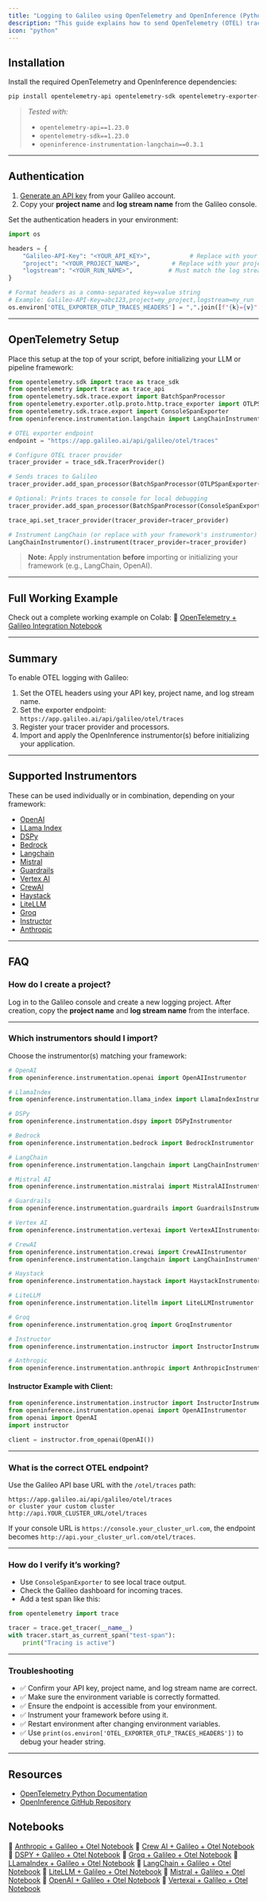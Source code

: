 ```yaml
---
title: "Logging to Galileo using OpenTelemetry and OpenInference (Python)"
description: "This guide explains how to send OpenTelemetry (OTEL) traces to Galileo using OpenInference. Configure the endpoint and headers to get started quickly."
icon: "python"
---
```


## Installation

Install the required OpenTelemetry and OpenInference dependencies:

```bash
pip install opentelemetry-api opentelemetry-sdk opentelemetry-exporter-otlp opentelemetry-instrumentation
```

> _Tested with:_
>
> - `opentelemetry-api==1.23.0`
> - `opentelemetry-sdk==1.23.0`
> - `openinference-instrumentation-langchain==0.3.1`

---

## Authentication

1. [Generate an API key](https://app.galileo.ai/settings/api-keys) from your Galileo account.
2. Copy your **project name** and **log stream name** from the Galileo console.

Set the authentication headers in your environment:

```python
import os

headers = {
    "Galileo-API-Key": "<YOUR_API_KEY>",           # Replace with your actual API key
    "project": "<YOUR_PROJECT_NAME>",         # Replace with your project name
    "logstream": "<YOUR_RUN_NAME>",          # Must match the log stream name in Galileo
}

# Format headers as a comma-separated key=value string
# Example: Galileo-API-Key=abc123,project=my_project,logstream=my_run
os.environ['OTEL_EXPORTER_OTLP_TRACES_HEADERS'] = ",".join([f"{k}={v}" for k, v in headers.items()])
```

---

## OpenTelemetry Setup

Place this setup at the top of your script, before initializing your LLM or pipeline framework:

```python
from opentelemetry.sdk import trace as trace_sdk
from opentelemetry import trace as trace_api
from opentelemetry.sdk.trace.export import BatchSpanProcessor
from opentelemetry.exporter.otlp.proto.http.trace_exporter import OTLPSpanExporter
from opentelemetry.sdk.trace.export import ConsoleSpanExporter
from openinference.instrumentation.langchain import LangChainInstrumentor

# OTEL exporter endpoint
endpoint = "https://app.galileo.ai/api/galileo/otel/traces"

# Configure OTEL tracer provider
tracer_provider = trace_sdk.TracerProvider()

# Sends traces to Galileo
tracer_provider.add_span_processor(BatchSpanProcessor(OTLPSpanExporter(endpoint)))

# Optional: Prints traces to console for local debugging
tracer_provider.add_span_processor(BatchSpanProcessor(ConsoleSpanExporter()))

trace_api.set_tracer_provider(tracer_provider=tracer_provider)

# Instrument LangChain (or replace with your framework's instrumentor)
LangChainInstrumentor().instrument(tracer_provider=tracer_provider)
```

> **Note:** Apply instrumentation **before** importing or initializing your framework (e.g., LangChain, OpenAI).

---

## Full Working Example

Check out a complete working example on Colab:
🔗 [OpenTelemetry + Galileo Integration Notebook](https://colab.research.google.com/github/rungalileo/examples/blob/main/examples/open-telemetry/Galileo_OTEL_LangChain_Notebook.ipynb)

---

## Summary

To enable OTEL logging with Galileo:

1. Set the OTEL headers using your API key, project name, and log stream name.
2. Set the exporter endpoint: `https://app.galileo.ai/api/galileo/otel/traces`
3. Register your tracer provider and processors.
4. Import and apply the OpenInference instrumentor(s) before initializing your application.

---

## Supported Instrumentors

These can be used individually or in combination, depending on your framework:

- [OpenAI](https://pypi.org/project/openinference-instrumentation-openai/)
- [LLama Index](https://pypi.org/project/openinference-instrumentation-llama-index/)
- [DSPy](https://pypi.org/project/openinference-instrumentation-dspy/)
- [Bedrock](https://pypi.org/project/openinference-instrumentation-bedrock/)
- [Langchain](https://pypi.org/project/openinference-instrumentation-langchain/)
- [Mistral](https://pypi.org/project/openinference-instrumentation-mistralai/)
- [Guardrails](https://pypi.org/project/openinference-instrumentation-guardrails/)
- [Vertex AI](https://pypi.org/project/openinference-instrumentation-vertexai/)
- [CrewAI](https://pypi.org/project/openinference-instrumentation-crewai/)
- [Haystack](https://pypi.org/project/openinference-instrumentation-haystack/)
- [LiteLLM](https://pypi.org/project/openinference-instrumentation-litellm/)
- [Groq](https://pypi.org/project/openinference-instrumentation-groq/)
- [Instructor](https://pypi.org/project/openinference-instrumentation-instructor/)
- [Anthropic](https://pypi.org/project/openinference-instrumentation-anthropic/)

---

## FAQ

### How do I create a project?

Log in to the Galileo console and create a new logging project. After creation, copy the **project name** and **log stream name** from the interface.

---

### Which instrumentors should I import?

Choose the instrumentor(s) matching your framework:

```python
# OpenAI
from openinference.instrumentation.openai import OpenAIInstrumentor

# LlamaIndex
from openinference.instrumentation.llama_index import LlamaIndexInstrumentor

# DSPy
from openinference.instrumentation.dspy import DSPyInstrumentor

# Bedrock
from openinference.instrumentation.bedrock import BedrockInstrumentor

# LangChain
from openinference.instrumentation.langchain import LangChainInstrumentor

# Mistral AI
from openinference.instrumentation.mistralai import MistralAIInstrumentor

# Guardrails
from openinference.instrumentation.guardrails import GuardrailsInstrumentor

# Vertex AI
from openinference.instrumentation.vertexai import VertexAIInstrumentor

# CrewAI
from openinference.instrumentation.crewai import CrewAIInstrumentor
from openinference.instrumentation.langchain import LangChainInstrumentor

# Haystack
from openinference.instrumentation.haystack import HaystackInstrumentor

# LiteLLM
from openinference.instrumentation.litellm import LiteLLMInstrumentor

# Groq
from openinference.instrumentation.groq import GroqInstrumentor

# Instructor
from openinference.instrumentation.instructor import InstructorInstrumentor

# Anthropic
from openinference.instrumentation.anthropic import AnthropicInstrumentor
```

#### Instructor Example with Client:

```python
from openinference.instrumentation.instructor import InstructorInstrumentor
from openinference.instrumentation.openai import OpenAIInstrumentor
from openai import OpenAI
import instructor

client = instructor.from_openai(OpenAI())
```

---

### What is the correct OTEL endpoint?

Use the Galileo API base URL with the `/otel/traces` path:

```
https://app.galileo.ai/api/galileo/otel/traces
or cluster your custom cluster
http://api.YOUR_CLUSTER_URL/otel/traces
```

If your console URL is `https://console.your_cluster_url.com`, the endpoint becomes `http://api.your_cluster_url.com/otel/traces`.

---

### How do I verify it’s working?

- Use `ConsoleSpanExporter` to see local trace output.
- Check the Galileo dashboard for incoming traces.
- Add a test span like this:

```python
from opentelemetry import trace

tracer = trace.get_tracer(__name__)
with tracer.start_as_current_span("test-span"):
    print("Tracing is active")
```

---

### Troubleshooting

- ✅ Confirm your API key, project name, and log stream name are correct.
- ✅ Make sure the environment variable is correctly formatted.
- ✅ Ensure the endpoint is accessible from your environment.
- ✅ Instrument your framework before using it.
- ✅ Restart environment after changing environment variables.
- ✅ Use `print(os.environ['OTEL_EXPORTER_OTLP_TRACES_HEADERS'])` to debug your header string.

---

## Resources

- [OpenTelemetry Python Documentation](https://opentelemetry.io/docs/instrumentation/python/)
- [OpenInference GitHub Repository](https://github.com/braintrustdata/openinference)

## Notebooks

🔗 [Anthropic + Galileo + Otel Notebook](https://colab.research.google.com/github/rungalileo/examples/blob/main/examples/open-telemetry/Galileo_OTEL_Anthropic_Notebook.ipynb)
🔗 [Crew AI + Galileo + Otel Notebook](https://colab.research.google.com/github/rungalileo/examples/blob/main/examples/open-telemetry/Galileo_OTEL_Crew_AI_Notebook.ipynb)
🔗 [DSPY + Galileo + Otel Notebook](https://colab.research.google.com/github/rungalileo/examples/blob/main/examples/open-telemetry/Galileo_OTEL_DSPY_Notebook.ipynb)
🔗 [Groq + Galileo + Otel Notebook](https://colab.research.google.com/github/rungalileo/examples/blob/main/examples/open-telemetry/Galileo_OTEL_GROQ_Notebook.ipynb)
🔗 [LLamaIndex + Galileo + Otel Notebook](https://colab.research.google.com/github/rungalileo/examples/blob/main/examples/open-telemetry/Galileo_OTEL_LLama_Index_Notebook.ipynb)
🔗 [LangChain + Galileo + Otel Notebook](https://colab.research.google.com/github/rungalileo/examples/blob/main/examples/open-telemetry/Galileo_OTEL_LangChain_Notebook.ipynb)
🔗 [LiteLLM + Galileo + Otel Notebook](https://colab.research.google.com/github/rungalileo/examples/blob/main/examples/open-telemetry/Galileo_OTEL_LiteLLM_Notebook.ipynb)
🔗 [Mistral + Galileo + Otel Notebook](https://colab.research.google.com/github/rungalileo/examples/blob/main/examples/open-telemetry/Galileo_OTEL_Mistral_Notebook.ipynb)
🔗 [OpenAI + Galileo + Otel Notebook](https://colab.research.google.com/github/rungalileo/examples/blob/main/examples/open-telemetry/Galileo_OTEL_OpenAI_Notebook.ipynb)
🔗 [Vertexai + Galileo + Otel Notebook](https://colab.research.google.com/github/rungalileo/examples/blob/main/examples/open-telemetry/Galileo_OTEL_Vertexai_Notebook.ipynb)
